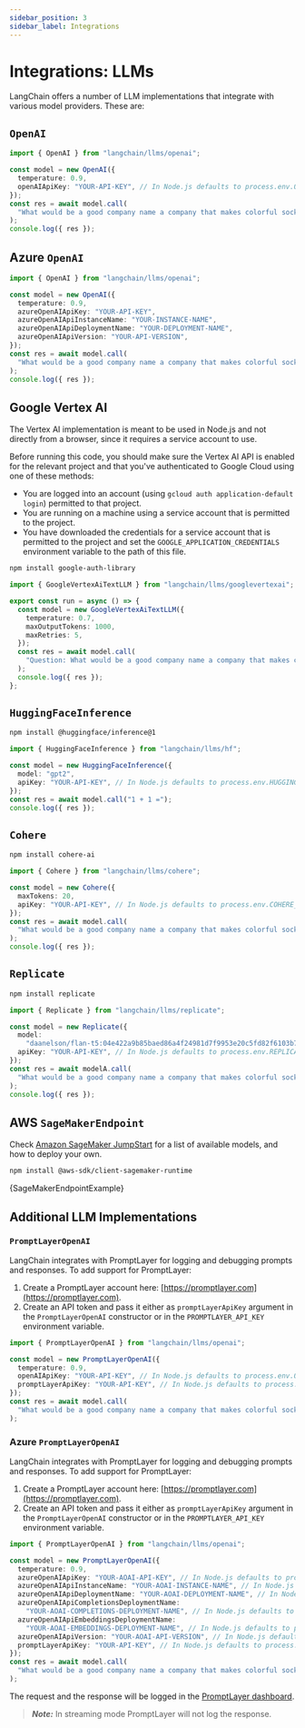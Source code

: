 ```yaml
---
sidebar_position: 3
sidebar_label: Integrations
---
```



# Integrations: LLMs

LangChain offers a number of LLM implementations that integrate with various model providers. These are:

## `OpenAI`

```typescript
import { OpenAI } from "langchain/llms/openai";

const model = new OpenAI({
  temperature: 0.9,
  openAIApiKey: "YOUR-API-KEY", // In Node.js defaults to process.env.OPENAI_API_KEY
});
const res = await model.call(
  "What would be a good company name a company that makes colorful socks?"
);
console.log({ res });
```

## Azure `OpenAI`

```typescript
import { OpenAI } from "langchain/llms/openai";

const model = new OpenAI({
  temperature: 0.9,
  azureOpenAIApiKey: "YOUR-API-KEY",
  azureOpenAIApiInstanceName: "YOUR-INSTANCE-NAME",
  azureOpenAIApiDeploymentName: "YOUR-DEPLOYMENT-NAME",
  azureOpenAIApiVersion: "YOUR-API-VERSION",
});
const res = await model.call(
  "What would be a good company name a company that makes colorful socks?"
);
console.log({ res });
```

## Google Vertex AI

The Vertex AI implementation is meant to be used in Node.js and not
directly from a browser, since it requires a service account to use.

Before running this code, you should make sure the Vertex AI API is
enabled for the relevant project and that you've authenticated to
Google Cloud using one of these methods:

- You are logged into an account (using `gcloud auth application-default login`)
  permitted to that project.
- You are running on a machine using a service account that is permitted
  to the project.
- You have downloaded the credentials for a service account that is permitted
  to the project and set the `GOOGLE_APPLICATION_CREDENTIALS` environment
  variable to the path of this file.

```bash npm2yarn
npm install google-auth-library
```

```typescript
import { GoogleVertexAiTextLLM } from "langchain/llms/googlevertexai";

export const run = async () => {
  const model = new GoogleVertexAiTextLLM({
    temperature: 0.7,
    maxOutputTokens: 1000,
    maxRetries: 5,
  });
  const res = await model.call(
    "Question: What would be a good company name a company that makes colorful socks?\nAnswer:"
  );
  console.log({ res });
};
```

## `HuggingFaceInference`

```bash npm2yarn
npm install @huggingface/inference@1
```

```typescript
import { HuggingFaceInference } from "langchain/llms/hf";

const model = new HuggingFaceInference({
  model: "gpt2",
  apiKey: "YOUR-API-KEY", // In Node.js defaults to process.env.HUGGINGFACEHUB_API_KEY
});
const res = await model.call("1 + 1 =");
console.log({ res });
```

## `Cohere`

```bash npm2yarn
npm install cohere-ai
```

```typescript
import { Cohere } from "langchain/llms/cohere";

const model = new Cohere({
  maxTokens: 20,
  apiKey: "YOUR-API-KEY", // In Node.js defaults to process.env.COHERE_API_KEY
});
const res = await model.call(
  "What would be a good company name a company that makes colorful socks?"
);
console.log({ res });
```

## `Replicate`

```bash npm2yarn
npm install replicate
```

```typescript
import { Replicate } from "langchain/llms/replicate";

const model = new Replicate({
  model:
    "daanelson/flan-t5:04e422a9b85baed86a4f24981d7f9953e20c5fd82f6103b74ebc431588e1cec8",
  apiKey: "YOUR-API-KEY", // In Node.js defaults to process.env.REPLICATE_API_KEY
});
const res = await modelA.call(
  "What would be a good company name a company that makes colorful socks?"
);
console.log({ res });
```

## AWS `SageMakerEndpoint`

Check [Amazon SageMaker JumpStart](https://aws.amazon.com/sagemaker/jumpstart/) for a list of available models, and how to deploy your own.

```bash npm2yarn
npm install @aws-sdk/client-sagemaker-runtime
```


<CodeBlock language="typescript">{SageMakerEndpointExample}</CodeBlock>

## Additional LLM Implementations

### `PromptLayerOpenAI`

LangChain integrates with PromptLayer for logging and debugging prompts and responses. To add support for PromptLayer:

1. Create a PromptLayer account here: [https://promptlayer.com](https://promptlayer.com).
2. Create an API token and pass it either as `promptLayerApiKey` argument in the `PromptLayerOpenAI` constructor or in the `PROMPTLAYER_API_KEY` environment variable.

```typescript
import { PromptLayerOpenAI } from "langchain/llms/openai";

const model = new PromptLayerOpenAI({
  temperature: 0.9,
  openAIApiKey: "YOUR-API-KEY", // In Node.js defaults to process.env.OPENAI_API_KEY
  promptLayerApiKey: "YOUR-API-KEY", // In Node.js defaults to process.env.PROMPTLAYER_API_KEY
});
const res = await model.call(
  "What would be a good company name a company that makes colorful socks?"
);
```

### Azure `PromptLayerOpenAI`

LangChain integrates with PromptLayer for logging and debugging prompts and responses. To add support for PromptLayer:

1. Create a PromptLayer account here: [https://promptlayer.com](https://promptlayer.com).
2. Create an API token and pass it either as `promptLayerApiKey` argument in the `PromptLayerOpenAI` constructor or in the `PROMPTLAYER_API_KEY` environment variable.

```typescript
import { PromptLayerOpenAI } from "langchain/llms/openai";

const model = new PromptLayerOpenAI({
  temperature: 0.9,
  azureOpenAIApiKey: "YOUR-AOAI-API-KEY", // In Node.js defaults to process.env.AZURE_OPENAI_API_KEY
  azureOpenAIApiInstanceName: "YOUR-AOAI-INSTANCE-NAME", // In Node.js defaults to process.env.AZURE_OPENAI_API_INSTANCE_NAME
  azureOpenAIApiDeploymentName: "YOUR-AOAI-DEPLOYMENT-NAME", // In Node.js defaults to process.env.AZURE_OPENAI_API_DEPLOYMENT_NAME
  azureOpenAIApiCompletionsDeploymentName:
    "YOUR-AOAI-COMPLETIONS-DEPLOYMENT-NAME", // In Node.js defaults to process.env.AZURE_OPENAI_API_COMPLETIONS_DEPLOYMENT_NAME
  azureOpenAIApiEmbeddingsDeploymentName:
    "YOUR-AOAI-EMBEDDINGS-DEPLOYMENT-NAME", // In Node.js defaults to process.env.AZURE_OPENAI_API_EMBEDDINGS_DEPLOYMENT_NAME
  azureOpenAIApiVersion: "YOUR-AOAI-API-VERSION", // In Node.js defaults to process.env.AZURE_OPENAI_API_VERSION
  promptLayerApiKey: "YOUR-API-KEY", // In Node.js defaults to process.env.PROMPTLAYER_API_KEY
});
const res = await model.call(
  "What would be a good company name a company that makes colorful socks?"
);
```

The request and the response will be logged in the [PromptLayer dashboard](https://promptlayer.com/home).

> **_Note:_** In streaming mode PromptLayer will not log the response.

